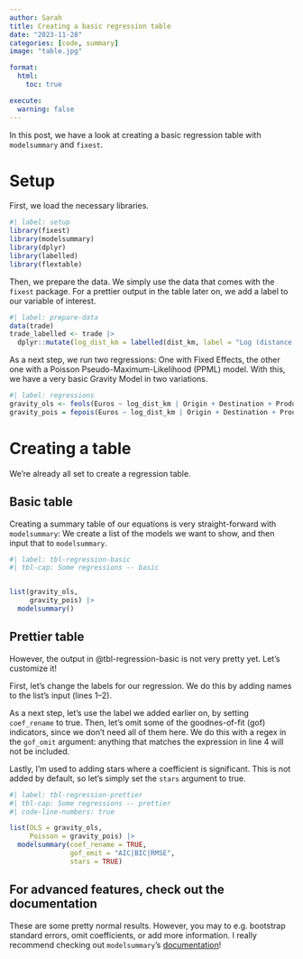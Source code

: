 ```yaml
---
author: Sarah
title: Creating a basic regression table
date: "2023-11-28"
categories: [code, summary]
image: "table.jpg"

format:
  html:
    toc: true

execute:
  warning: false
---
```


In this post, we have a look at creating a basic regression table with `modelsummary` and `fixest`.

# Setup

First, we load the necessary libraries.

```r
#| label: setup
library(fixest)
library(modelsummary)
library(dplyr)
library(labelled)
library(flextable)
```

Then, we prepare the data. We simply use the data that comes with the `fixest` package. For a prettier output in the table later on, we add a label to our variable of interest.

```r
#| label: prepare-data
data(trade)
trade_labelled <- trade |> 
  dplyr::mutate(log_dist_km = labelled(dist_km, label = "Log (distance [km])"))
```

As a next step, we run two regressions: One with Fixed Effects, the other one with a Poisson Pseudo-Maximum-Likelihood (PPML) model. With this, we have a very basic Gravity Model in two variations.

```r
#| label: regressions
gravity_ols <- feols(Euros ~ log_dist_km | Origin + Destination + Product + Year, trade_labelled)
gravity_pois = fepois(Euros ~ log_dist_km | Origin + Destination + Product + Year, trade_labelled)
```

# Creating a table

We're already all set to create a regression table.

## Basic table

Creating a summary table of our equations is very straight-forward with `modelsummary`: We create a list of the models we want to show, and then input that to `modelsummary`.

```r
#| label: tbl-regression-basic
#| tbl-cap: Some regressions -- basic


list(gravity_ols,
     gravity_pois) |>
  modelsummary()
```

## Prettier table

However, the output in @tbl-regression-basic is not very pretty yet. Let's customize it!

First, let's change the labels for our regression. We do this by adding names to the list's input (lines 1--2).

As a next step, let's use the label we added earlier on, by setting `coef_rename` to true. Then, let's omit some of the goodnes-of-fit (gof) indicators, since we don't need all of them here. We do this with a regex in the `gof_omit` argument: anything that matches the expression in line 4 will not be included.

Lastly, I'm used to adding stars where a coefficient is significant. This is not added by default, so let's simply set the `stars` argument to true.

```r
#| label: tbl-regression-prettier
#| tbl-cap: Some regressions -- prettier
#| code-line-numbers: true

list(OLS = gravity_ols,
     Poisson = gravity_pois) |>
  modelsummary(coef_rename = TRUE,
               gof_omit = "AIC|BIC|RMSE",
               stars = TRUE)
```

## For advanced features, check out the documentation

These are some pretty normal results. However, you may to e.g. bootstrap standard errors, omit coefficients, or add more information. I really recommend checking out `modelsummary`'s [documentation](https://modelsummary.com/)!
